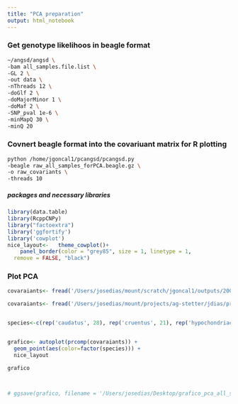 ```yaml
---
title: "PCA preparation"
output: html_notebook
---
```




### Get genotype likelihoos in beagle format
```bash
~/angsd/angsd \
-bam all_samples.file.list \
-GL 2 \
-out data \
-nThreads 12 \
-doGlf 2 \
-doMajorMinor 1 \
-doMaf 2 \
-SNP_pval 1e-6 \
-minMapQ 30 \
-minQ 20
```


### Covnert beagle format into the covariuant matrix for R plotting

```bash
python /home/jgoncal1/pcangsd/pcangsd.py 
-beagle raw_all_samples_forPCA.beagle.gz \
-o raw_covariants \
-threads 10

```


##### packages and necessary libraries
```r
library(data.table)
library(RcppCNPy)
library("factoextra")
library('ggfortify')
library('cowplot')
nice_layout<-   theme_cowplot()+
    panel_border(color = "grey85", size = 1, linetype = 1,
  remove = FALSE, "black") 
```



### Plot PCA

```r
covaraiants<- fread('/Users/josedias/mount/scratch/jgoncal1/outputs/200.beagle.gz')

covaraiants<- fread('/Users/josedias/mount/projects/ag-stetter/jdias/projects/Genome_browser/data/covariantes_data.cov')


species<-c(rep('caudatus', 28), rep('cruentus', 21), rep('hypochondriacus', 18), rep('hybridus_CA', 5), rep('hybridus_SA', 4), rep('quitensis', 12))


grafico<- autoplot(prcomp(covaraiants)) +
  geom_point(aes(color=factor(species))) +
  nice_layout

grafico



# ggsave(grafico, filename = '/Users/josedias/Desktop/grafico_pca_all_samples.pdf' )

```

